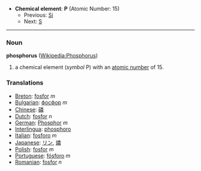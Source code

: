 *'''Chemical element''': '''P''' (Atomic Number: 15)
**Previous: [[Silicon|Si]]
**Next: [[Sulfur|S]]
----
=== Noun ===
'''phosphorus''' ([[en:Phosphorus|Wikipedia:Phosphorus]])

#a chemical element (''symbol'' P) with an [[atomic number]] of 15.

===Translations===
*[[Breton]]: [[fosfor]] ''m''
*[[Bulgarian]]: [[фосфор]] ''m''
*[[Chinese]]: [[磷]]
*[[Dutch]]: [[fosfor]] ''n''
*[[German]]: [[Phosphor]] ''m''
*[[Interlingua]]: [[phosphoro]]
*[[Italian]]: [[fosforo]] ''m''
*[[Japanese]]: [[リン]], [[燐]]
*[[Polish]]: [[fosfor]] ''m''
*[[Portuguese]]: [[fósforo]] ''m''
*[[Romanian]]: [[fosfor]] ''n''